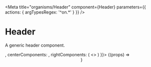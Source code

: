 

<Meta
  title="organisms/Header"
  component={Header}
  parameters={{ actions: { argTypesRegex: '^on.*' } }}
/>

# Header

A generic header component.

<Canvas>
  <Story
    name="Default"
    args={{
      leftComponents: <HeaderButton icon="home" text="Home" />,
      centerComponents: <Logo />,
      rightComponents: (
        <>
          <HeaderButton icon="help" text="Contact" />
          <HeaderButton icon="present" text="Latest" />
        </>
      )
    }}>
    {(props) => <Header {...props} />}
  </Story>
</Canvas>
